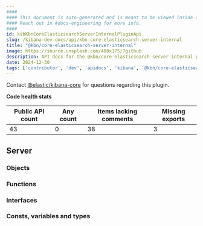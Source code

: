 ```yaml
---
####
#### This document is auto-generated and is meant to be viewed inside our experimental, new docs system.
#### Reach out in #docs-engineering for more info.
####
id: kibKbnCoreElasticsearchServerInternalPluginApi
slug: /kibana-dev-docs/api/kbn-core-elasticsearch-server-internal
title: "@kbn/core-elasticsearch-server-internal"
image: https://source.unsplash.com/400x175/?github
description: API docs for the @kbn/core-elasticsearch-server-internal plugin
date: 2024-12-30
tags: ['contributor', 'dev', 'apidocs', 'kibana', '@kbn/core-elasticsearch-server-internal']
---
```




Contact [@elastic/kibana-core](https://github.com/orgs/elastic/teams/kibana-core) for questions regarding this plugin.

**Code health stats**

| Public API count  | Any count | Items lacking comments | Missing exports |
|-------------------|-----------|------------------------|-----------------|
| 43 | 0 | 38 | 3 |

## Server

### Objects
<DocDefinitionList data={kbnCoreElasticsearchServerInternalObj.server.objects}/>

### Functions
<DocDefinitionList data={kbnCoreElasticsearchServerInternalObj.server.functions}/>

### Interfaces
<DocDefinitionList data={kbnCoreElasticsearchServerInternalObj.server.interfaces}/>

### Consts, variables and types
<DocDefinitionList data={kbnCoreElasticsearchServerInternalObj.server.misc}/>

